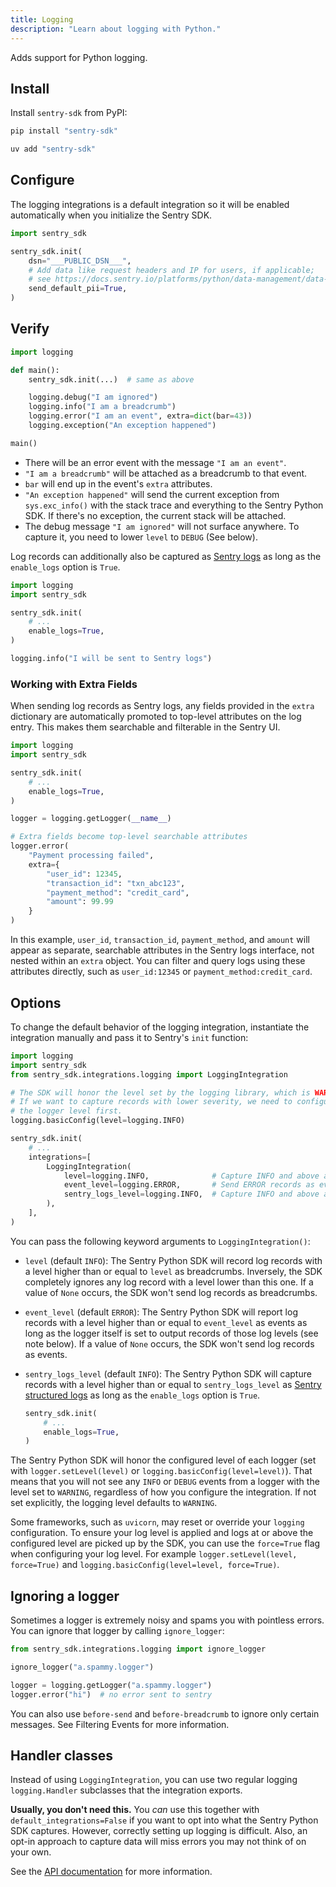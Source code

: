 ```yaml
---
title: Logging
description: "Learn about logging with Python."
---
```


Adds support for Python logging.

## Install

Install `sentry-sdk` from PyPI:

```bash {tabTitle:pip}
pip install "sentry-sdk"
```

```bash {tabTitle:uv}
uv add "sentry-sdk"
```

## Configure

The logging integrations is a default integration so it will be enabled automatically when you initialize the Sentry SDK.

```python
import sentry_sdk

sentry_sdk.init(
    dsn="___PUBLIC_DSN___",
    # Add data like request headers and IP for users, if applicable;
    # see https://docs.sentry.io/platforms/python/data-management/data-collected/ for more info
    send_default_pii=True,
)
```

## Verify

```python
import logging

def main():
    sentry_sdk.init(...)  # same as above

    logging.debug("I am ignored")
    logging.info("I am a breadcrumb")
    logging.error("I am an event", extra=dict(bar=43))
    logging.exception("An exception happened")

main()
```

- There will be an error event with the message `"I am an event"`.
- `"I am a breadcrumb"` will be attached as a breadcrumb to that event.
- `bar` will end up in the event's `extra` attributes.
- `"An exception happened"` will send the current exception from `sys.exc_info()` with the stack trace and everything to the Sentry Python SDK. If there's no exception, the current stack will be attached.
- The debug message `"I am ignored"` will not surface anywhere. To capture it, you need to lower `level` to `DEBUG` (See below).

Log records can additionally also be captured as [Sentry logs](/platforms/python/logs/) as long as the `enable_logs` option is `True`.

```python
import logging
import sentry_sdk

sentry_sdk.init(
    # ...
    enable_logs=True,
)

logging.info("I will be sent to Sentry logs")
```

### Working with Extra Fields

When sending log records as Sentry logs, any fields provided in the `extra` dictionary are automatically promoted to top-level attributes on the log entry. This makes them searchable and filterable in the Sentry UI.

```python
import logging
import sentry_sdk

sentry_sdk.init(
    # ...
    enable_logs=True,
)

logger = logging.getLogger(__name__)

# Extra fields become top-level searchable attributes
logger.error(
    "Payment processing failed", 
    extra={
        "user_id": 12345,
        "transaction_id": "txn_abc123", 
        "payment_method": "credit_card",
        "amount": 99.99
    }
)
```

In this example, `user_id`, `transaction_id`, `payment_method`, and `amount` will appear as separate, searchable attributes in the Sentry logs interface, not nested within an `extra` object. You can filter and query logs using these attributes directly, such as `user_id:12345` or `payment_method:credit_card`.

## Options

To change the default behavior of the logging integration, instantiate the integration manually and pass it to Sentry's `init` function:

```python
import logging
import sentry_sdk
from sentry_sdk.integrations.logging import LoggingIntegration

# The SDK will honor the level set by the logging library, which is WARNING by default.
# If we want to capture records with lower severity, we need to configure
# the logger level first.
logging.basicConfig(level=logging.INFO)

sentry_sdk.init(
    # ...
    integrations=[
        LoggingIntegration(
            level=logging.INFO,              # Capture INFO and above as breadcrumbs
            event_level=logging.ERROR,       # Send ERROR records as events
            sentry_logs_level=logging.INFO,  # Capture INFO and above as logs
        ),
    ],
)
```

You can pass the following keyword arguments to `LoggingIntegration()`:

- `level` (default `INFO`): The Sentry Python SDK will record log records with a level higher than or equal to `level` as breadcrumbs. Inversely, the SDK completely ignores any log record with a level lower than this one. If a value of `None` occurs, the SDK won't send log records as breadcrumbs.

- `event_level` (default `ERROR`): The Sentry Python SDK will report log records with a level higher than or equal to `event_level` as events as long as the logger itself is set to output records of those log levels (see note below). If a value of `None` occurs, the SDK won't send log records as events.

- `sentry_logs_level` (default `INFO`): The Sentry Python SDK will capture records with a level higher than or equal to `sentry_logs_level` as [Sentry structured logs](/platforms/python/logs/) as long as the `enable_logs` option is `True`.

  ```python
  sentry_sdk.init(
      # ...
      enable_logs=True,
  )
  ```

<Alert title="Note">

The Sentry Python SDK will honor the configured level of each logger (set with `logger.setLevel(level)` or `logging.basicConfig(level=level)`). That means that you will not see any `INFO` or `DEBUG` events from a logger with the level set to `WARNING`, regardless of how you configure the integration. If not set explicitly, the logging level defaults to `WARNING`.

</Alert>

<Alert title="Logs are not sent to Sentry?">

Some frameworks, such as `uvicorn`, may reset or override your `logging` configuration. To ensure your log level is applied and logs at or above the configured level are picked up by the SDK, you can use the `force=True` flag when configuring your log level. For example `logger.setLevel(level, force=True)` and `logging.basicConfig(level=level, force=True)`.

</Alert>

## Ignoring a logger

Sometimes a logger is extremely noisy and spams you with pointless errors. You can ignore that logger by calling `ignore_logger`:

```python
from sentry_sdk.integrations.logging import ignore_logger

ignore_logger("a.spammy.logger")

logger = logging.getLogger("a.spammy.logger")
logger.error("hi")  # no error sent to sentry
```

You can also use `before-send` and `before-breadcrumb` to ignore
only certain messages. See <PlatformLink to="/configuration/filtering/">Filtering Events</PlatformLink> for more information.

## Handler classes

Instead of using `LoggingIntegration`, you can use two regular logging `logging.Handler` subclasses that the integration exports.

**Usually, you don't need this.** You _can_ use this together with `default_integrations=False` if you want to opt into what the Sentry Python SDK captures. However, correctly setting up logging is difficult. Also, an opt-in approach to capture data will miss errors you may not think of on your own.

See the [API documentation](https://getsentry.github.io/sentry-python/integrations.html#module-sentry_sdk.integrations.logging) for more information.
